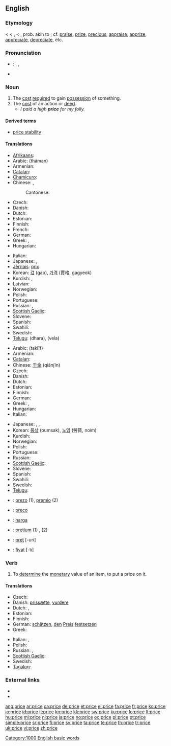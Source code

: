 {{also|Price}}
==English==

===Etymology===
< {{etyl|enm}} {{term|price|lang=enm||price, prize, value, excellence}} < {{etyl|fro}} {{term|pris}}, {{term|preis}} < {{etyl|la}} {{term|pretium||worth, price, money spent, wages, reward}}, prob. akin to {{etyl|el}} {{term|περνάναι|sc=Grek||to sell}}; cf. [[praise]], [[prize]], [[precious]], [[appraise]], [[apprize]], [[appreciate]], [[depreciate]], etc.

===Pronunciation===
* {{italbrac|UK, US}}: {{enPR|prīs}}, {{IPA|/praɪs/}}, {{SAMPA|/praIs/}}
* {{audio|en-us-price.ogg|Audio (US)}}

===Noun===
{{en-noun}}

# The [[cost]] [[require]]d to gain [[possession]] of something.
# The [[cost]] of an action or [[deed]].
#* ''I paid a high '''price''' for my folly.''

====Derived terms====
* [[price stability]]

====Translations====
{{trans-top|cost required to gain possession of something}}
* [[Afrikaans]]: {{t|af|prys|xs=Afrikaans}}
* Arabic: {{Arab|[[ثمن]]}} (tháman) {{m}}
* Armenian: {{t+|hy|գին|tr=gin}}
* [[Catalan]]: {{t+|ca|preu|m}}
* [[Chamicuro]]: {{tø|ccc|iso'no}}
* Chinese: {{zh-tsp|價格|价格|jiàgé}}, {{zh-tsp|價錢|价钱|jiàqian}}
*: Cantonese: {{tø|yue|價格|tr=gaa3 gaak3|sc=Hani|xs=Cantonese}}
* Czech: {{t+|cs|cena|f}}
* Danish: {{t-|da|pris|c}}
* Dutch: {{t+|nl|prijs|m}}
* Estonian: {{t+|et|hind}}
* Finnish: {{t+|fi|hinta}}
* French: {{t+|fr|prix|m}}
* German: {{t+|de|Preis|m}}
* Greek: {{t+|el|τιμή|f|tr=timí}}, {{t+|el|αξία|f|tr=aksía}}
* Hungarian: {{t+|hu|ár}}
{{trans-mid}}
* Italian: {{t+|it|prezzo|m}}
* Japanese: {{t+|ja|価格|tr=[[かかく]], kakaku}}, {{t-|ja|値段|tr=[[ねだん]], nedan}}
* [[Jèrriais]]: [[prix#Jèrriais|prix]] {{m}}
* Korean: [[값]] (gap), [[가격]] (賈格, gagyeok)
* Kurdish: {{ku-Arab|[[به‌ها]]}}, {{ku-Arab|[[نرخ]]}}
* Latvian: {{t-|lv|cena|f|xs=Latvian}}
* Norwegian: {{t+|no|pris}}
* Polish: {{t+|pl|cena|f}}
* Portuguese: {{t+|pt|preço|m}}
* Russian: {{t+|ru|цена|f|tr=tsená}}, {{t+|ru|стоимость|f|tr=stóimost’}}
* [[Scottish Gaelic]]: {{t-|gd|prìs|f|xs=Scottish Gaelic}}
* Slovene: {{t+|sl|cena|f}}
* Spanish: {{t+|es|precio|m}}
* Swahili: {{t+|sw|bei|xs=Swahili}}
* Swedish: {{t+|sv|pris|n}}
* [[Telugu]]: {{t|te|ధర}} (dhara), {{t|te|వెల}} (vela)
{{trans-bottom}}

{{trans-top|cost of an action or deed}}
* Arabic: {{Arab|[[تكليف]]}} (taklīf) {{m}}
* Armenian: {{t+|hy|գին|tr=gin}}
* [[Catalan]]: {{t+|ca|preu|m}}
* Chinese: [[千金]] (qiānjīn)
* Czech: {{t+|cs|cena|f}}
* Danish: {{t-|da|pris|c}}
* Dutch: {{t+|nl|prijs|m}}
* Estonian: {{t+|et|hind}}
* Finnish: {{t+|fi|hinta}}
* German: {{t+|de|Preis|m}}
* Greek: {{t+|el|τίμημα|n|tr=tímima}}, {{t+|el|αντίτιμο|n|tr=andítimo}}
* Hungarian: {{t+|hu|ár}}
* Italian: {{t+|it|prezzo|m}}
{{trans-mid}}
* Japanese: {{t+|ja|費用|tr=[[ひよう]], hiyō}}, {{t|ja|手間賃|tr=[[てまちん]], temachin}}, {{t+|ja|報酬|tr=[[ほうしゅう]], hōshū}}
* Korean: [[품삯]] (pumsak), [[노임]] (勞賃, noim)
* Kurdish: {{ku-Arab|[[نرخ]]}}
* Norwegian: {{t+|no|pris}}
* Polish: {{t+|pl|cena|f}}
* Portuguese: {{t+|pt|preço|m}}
* Russian: {{t+|ru|цена|f|tr=tsená}}
* [[Scottish Gaelic]]: {{t|gd|prìs|f}}
* Slovene: {{t+|sl|cena|f}}
* Spanish: {{t+|es|precio|m}}
* Swahili: {{t+|sw|bei|xs=Swahili}}
* Swedish: {{t+|sv|pris|n}}
* [[Telugu]]: {{t|te|ఫలితము}}
{{trans-bottom}}

{{checktrans-top}}
* {{ttbc|Esperanto}}: [[prezo]] (1), [[premio]] (2)
* {{ttbc|Ido}}: [[preco]]
* {{ttbc|Indonesian}}: [[harga]]
{{trans-mid}}
* {{ttbc|Latin}}: [[pretium]] (1) {{n}}, {{t-|la|premium}} {{n}} (2)
* {{ttbc|Romanian}}: [[preţ]] [-uri] {{n}}
* {{ttbc|Turkish}}: [[fiyat]] [-tı]
{{trans-bottom}}

===Verb===
{{en-verb|pric|ing}}

# To [[determine]] the [[monetary]] value of an item, to put a price on it.

====Translations====
{{trans-top|determine or put a price on something}}
* Czech: {{t-|cs|ocenit}}
* Danish: [[prissætte]], [[vurdere]]
* Dutch: {{t+|nl|schatten}}, {{t+|nl|prijzen}}
* Estonian: {{t|et|hindama}}
* Finnish: {{t+|fi|hinnoitella}}
* German: [[schätzen]], [[den]] [[Preis]] [[festsetzen]]
* Greek: {{t+|el|κοστολογώ}}
{{trans-mid}}
* Italian: {{t+|it|stimare}}, {{t+|it|valutare}}
* Polish: {{t|pl|wycenić}}
* Russian: {{t|ru|оценивать|tr=otsénivat'}} {{impf}}, {{t+|ru|оценить|tr=ocenít'}} {{pf}}
* [[Scottish Gaelic]]: {{t-|gd|cuir luach air|xs=Scottish Gaelic}}
* Swedish: {{t+|sv|värdera}}
* [[Tagalog]]: {{t|tl|presyo}}
{{trans-bottom}}

===External links===
* {{R:Webster 1913}}
* {{R:Century 1911}}

[[Category:1000 English basic words]]

[[ang:price]]
[[ar:price]]
[[ca:price]]
[[de:price]]
[[et:price]]
[[el:price]]
[[fa:price]]
[[fr:price]]
[[ko:price]]
[[io:price]]
[[id:price]]
[[it:price]]
[[kn:price]]
[[kk:price]]
[[sw:price]]
[[ku:price]]
[[lo:price]]
[[lt:price]]
[[hu:price]]
[[ml:price]]
[[nl:price]]
[[ja:price]]
[[no:price]]
[[oc:price]]
[[pl:price]]
[[pt:price]]
[[simple:price]]
[[sr:price]]
[[fi:price]]
[[sv:price]]
[[ta:price]]
[[te:price]]
[[th:price]]
[[tr:price]]
[[uk:price]]
[[vi:price]]
[[zh:price]]